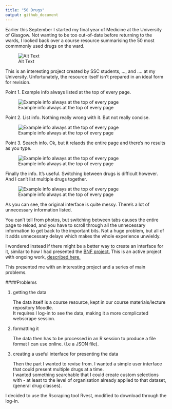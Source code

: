 ```yaml
---
title: "50 Drugs"
output: github_document
---
```


Earlier this September I started my final year of Medicine at the University of Glasgow. Not wanting to be too out-of-date before returning to the wards, I looked back over a course resource summarising the 50 most commmonly used drugs on the ward.

![Alt Text](./images/interface2.png)

This is an interesting project created by SSC students,  ..., and .... at my University. Unfortunately, the resource itself isn't prepared in an ideal form for revision.

Point 1. Example info always listed at the top of every page.

![Example info always at the top of every page](./images/moodle1.png)

Point 2. List info. Nothing really wrong with it. But not really concise.

![Example info always at the top of every page](./images/moodle2.png)

Point 3. Search info. Ok, but it relaods the entire page and there's no results as you type.

![Example info always at the top of every page](./images/moodle4.png)

Finally the info. It's useful. Switching between drugs is difficult however.
And I can't list multiple drugs together.

![Example info always at the top of every page](./images/moodle3.png)

As you can see, the original interface is quite messy. There's a lot of unnecessary information listed.

You can't tell from photos, but switching between tabs causes the entire page to reload, and you have to scroll through all the unnecessary information to get back to the important bits.
Not a huge problem, but all of it adds unnecessary delays which makes the whole experience unwieldy.

I wondered instead if there might be a better way to create an interface for it, similar to how I had presented the [BNF project.](https://fergustaylor.github.io/D3/bnf-interactions/)
This is an active project with ongoing work, [described here.](https://fergustaylor.github.io/categories/bnf/)

This presented me with an interesting project and a series of main problems.

####Problems

1. getting the data

    The data itself is a course resource, kept in our course materials/lecture repository Moodle.<br>
    It requires I log-in to see the data, making it a more complicated webscrape session.

2. formatting it

    The data then has to be processed in an R session to produce a file format I can use online. (I.e a JSON file).

3. creating a useful interface for presenting the data

    Then the part I wanted to revise from. I wanted a simple user interface that could present multiple drugs at a time. <br>
    I wanted something searchable that I could create custom selections with - at least to the level of organisation already applied to that dataset, (general drug classes).

I decided to use the Rscraping tool Rvest, modified to download through the log-in.


